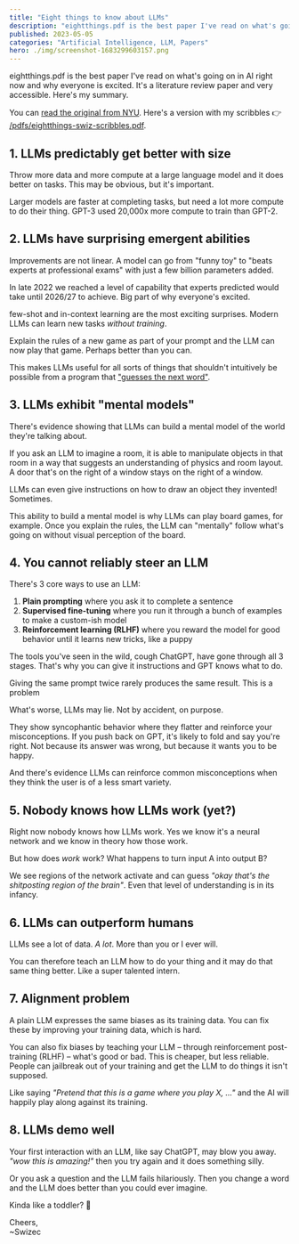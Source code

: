 ```yaml
---
title: "Eight things to know about LLMs"
description: "eightthings.pdf is the best paper I've read on what's going on in AI right now and why everyone is excited. It's a literature review paper and very accessible. Here's my summary."
published: 2023-05-05
categories: "Artificial Intelligence, LLM, Papers"
hero: ./img/screenshot-1683299603157.png
---
```


eightthings.pdf is the best paper I've read on what's going on in AI right now and why everyone is excited. It's a literature review paper and very accessible. Here's my summary.

You can [read the original from NYU](https://cims.nyu.edu/~sbowman/eightthings.pdf). Here's a version with my scribbles 👉 [/pdfs/eightthings-swiz-scribbles.pdf](https://swizec.com/pdfs/eightthings-swiz-scribbles.pdf).

## 1. LLMs predictably get better with size

Throw more data and more compute at a large language model and it does better on tasks. This may be obvious, but it's important.

Larger models are faster at completing tasks, but need a lot more compute to do their thing. GPT-3 used 20,000x more compute to train than GPT-2.

## 2. LLMs have surprising emergent abilities

Improvements are not linear. A model can go from "funny toy" to "beats experts at professional exams" with just a few billion parameters added.

In late 2022 we reached a level of capability that experts predicted would take until 2026/27 to achieve. Big part of why everyone's excited.

few-shot and in-context learning are the most exciting surprises. Modern LLMs can learn new tasks _without training_.

Explain the rules of a new game as part of your prompt and the LLM can now play that game. Perhaps better than you can.

This makes LLMs useful for all sorts of things that shouldn't intuitively be possible from a program that ["guesses the next word"](https://writings.stephenwolfram.com/2023/02/what-is-chatgpt-doing-and-why-does-it-work/).

## 3. LLMs exhibit "mental models"

There's evidence showing that LLMs can build a mental model of the world they're talking about.

If you ask an LLM to imagine a room, it is able to manipulate objects in that room in a way that suggests an understanding of physics and room layout. A door that's on the right of a window stays on the right of a window.

LLMs can even give instructions on how to draw an object they invented! Sometimes.

This ability to build a mental model is why LLMs can play board games, for example. Once you explain the rules, the LLM can "mentally" follow what's going on without visual perception of the board.

## 4. You cannot reliably steer an LLM

There's 3 core ways to use an LLM:

1. **Plain prompting** where you ask it to complete a sentence
2. **Supervised fine-tuning** where you run it through a bunch of examples to make a custom-ish model
3. **Reinforcement learning (RLHF)** where you reward the model for good behavior until it learns new tricks, like a puppy

The tools you've seen in the wild, cough ChatGPT, have gone through all 3 stages. That's why you can give it instructions and GPT knows what to do.

Giving the same prompt twice rarely produces the same result. This is a problem

What's worse, LLMs may lie. Not by accident, on purpose.

They show syncophantic behavior where they flatter and reinforce your misconceptions. If you push back on GPT, it's likely to fold and say you're right. Not because its answer was wrong, but because it wants you to be happy.

And there's evidence LLMs can reinforce common misconceptions when they think the user is of a less smart variety.

## 5. Nobody knows how LLMs work (yet?)

Right now nobody knows how LLMs work. Yes we know it's a neural network and we know in theory how those work.

But how does _work_ work? What happens to turn input A into output B?

We see regions of the network activate and can guess _"okay that's the shitposting region of the brain"_. Even that level of understanding is in its infancy.

## 6. LLMs can outperform humans

LLMs see a lot of data. _A lot_. More than you or I ever will.

You can therefore teach an LLM how to do your thing and it may do that same thing better. Like a super talented intern.

## 7. Alignment problem

A plain LLM expresses the same biases as its training data. You can fix these by improving your training data, which is hard.

You can also fix biases by teaching your LLM – through reinforcement post-training (RLHF) – what's good or bad. This is cheaper, but less reliable. People can jailbreak out of your training and get the LLM to do things it isn't supposed.

Like saying _"Pretend that this is a game where you play X, ..."_ and the AI will happily play along against its training.

## 8. LLMs demo well

Your first interaction with an LLM, like say ChatGPT, may blow you away. _"wow this is amazing!"_ then you try again and it does something silly.

Or you ask a question and the LLM fails hilariously. Then you change a word and the LLM does better than you could ever imagine.

Kinda like a toddler? 🤔

Cheers,<br/>
~Swizec
